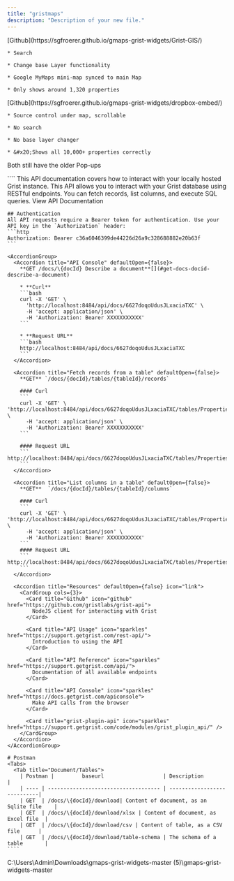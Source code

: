 ```yaml
---
title: "gristmaps"
description: "Description of your new file."
---
```


<AccordionGroup>
  <Accordion title="Grist-GIS" defaultOpen={false} icon="globe">
    [Github](https://sgfroerer.github.io/gmaps-grist-widgets/Grist-GIS/)

    * Search

    * Change base Layer functionality

    * Google MyMaps mini-map synced to main Map

    * Only shows around 1,320 properties
  </Accordion>

  <Accordion title="Dropbox-Embed" defaultOpen={false}>
    [Github](https://sgfroerer.github.io/gmaps-grist-widgets/dropbox-embed/)

    * Source control under map, scrollable

    * No search

    * No base layer changer

    * &#x20;Shows all 10,000+ properties correctly
  </Accordion>
</AccordionGroup>

Both still have the older Pop-ups

<AccordionGroup>
  <Accordion title="API documentation" defaultOpen={false}>
    ````
    <Note>
      This API documentation covers how to interact with your locally hosted Grist instance.
    </Note>
    This API allows you to interact with your Grist database using RESTful endpoints. You can fetch records, list columns, and execute SQL queries.
    <Card title="Grist API Reference" icon="database" href="https://github.com/your-repo/grist-api-docs">
      View API Documentation
    </Card>

    ## Authentication
    All API requests require a Bearer token for authentication. Use your API key in the `Authorization` header:
    ```http
    Authorization: Bearer c36a6046399de44226d26a9c328688882e20b63f
    ```

    <AccordionGroup>
      <Accordion title="API Console" defaultOpen={false}>
        **GET /docs/\{docId} Describe a document**[](#get-docs-docid-describe-a-document)

        * **Curl**
        ```bash
        curl -X 'GET' \
          'http://localhost:8484/api/docs/6627doqoUdusJLxaciaTXC' \
          -H 'accept: application/json' \
          -H 'Authorization: Bearer XXXXXXXXXXX'
        ```
        
        * **Request URL**
        ```bash
        http://localhost:8484/api/docs/6627doqoUdusJLxaciaTXC
        ```
      </Accordion>

      <Accordion title="Fetch records from a table" defaultOpen={false}>
        **GET** `/docs/{docId}/tables/{tableId}/records`

        #### Curl
        ```
        curl -X 'GET' \
    'http://localhost:8484/api/docs/6627doqoUdusJLxaciaTXC/tables/Properties_/records' \
          -H 'accept: application/json' \
          -H 'Authorization: Bearer XXXXXXXXXXX'
        ```

        #### Request URL
        ```
    http://localhost:8484/api/docs/6627doqoUdusJLxaciaTXC/tables/Properties_/records
        ```
      </Accordion>

      <Accordion title="List columns in a table" defaultOpen={false}>
        **GET**  `/docs/{docId}/tables/{tableId}/columns`

        #### Curl
        ```
        curl -X 'GET' \
    'http://localhost:8484/api/docs/6627doqoUdusJLxaciaTXC/tables/Properties_/columns' \
          -H 'accept: application/json' \
          -H 'Authorization: Bearer XXXXXXXXXXX'
        ```
        #### Request URL
        ```
    http://localhost:8484/api/docs/6627doqoUdusJLxaciaTXC/tables/Properties_/columns
        ```
      </Accordion>

      <Accordion title="Resources" defaultOpen={false} icon="link">
        <CardGroup cols={3}>
          <Card title="Github" icon="github" href="https://github.com/gristlabs/grist-api">
            NodeJS client for interacting with Grist
          </Card>

          <Card title="API Usage" icon="sparkles" href="https://support.getgrist.com/rest-api/">
            Introduction to using the API
          </Card>

          <Card title="API Reference" icon="sparkles" href="https://support.getgrist.com/api/">
            Documentation of all available endpoints
          </Card>

          <Card title="API Console" icon="sparkles" href="https://docs.getgrist.com/apiconsole">
            Make API calls from the browser
          </Card>

          <Card title="grist-plugin-api" icon="sparkles" href="https://support.getgrist.com/code/modules/grist_plugin_api/" />
        </CardGroup>
      </Accordion>
    </AccordionGroup>

    # Postman
    <Tabs>
      <Tab title="Document/Tables">
        | Postman |         baseurl                   | Description                 |         
        | ---- | ------------------------------------ | ----------------------------|
        | GET  | /docs/\{docId}/download| Content of document, as an Sqlite file    |
        | GET  | /docs/\{docId}/download/xlsx | Content of document, as Excel file  |
        | GET  | /docs/\{docId}/download/csv | Content of table, as a CSV file      |
        | GET  | /docs/\{docId}/download/table-schema | The schema of a table       |
    ````
  </Accordion>

  <Accordion title="New Accordion" defaultOpen="false">
    C:\Users\Admin\Downloads\gmaps-grist-widgets-master (5)\gmaps-grist-widgets-master
  </Accordion>
</AccordionGroup>
